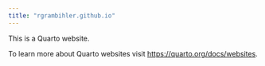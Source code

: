 ```yaml
---
title: "rgrambihler.github.io"
---
```


This is a Quarto website.

To learn more about Quarto websites visit <https://quarto.org/docs/websites>.
